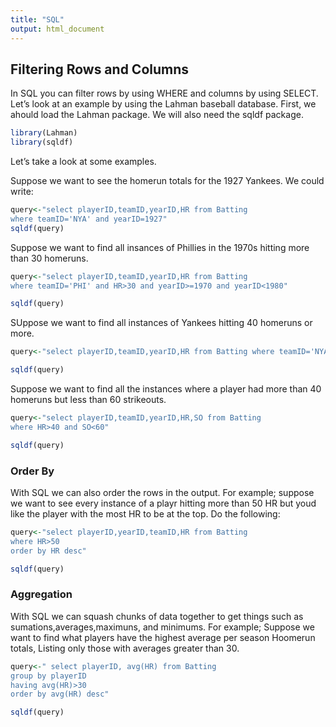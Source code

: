 ```yaml
---
title: "SQL"
output: html_document
---
```


## Filtering Rows and Columns

In SQL you can filter rows by using WHERE and columns by using SELECT. Let's look at an example by using the Lahman baseball database. First, we ahould load the Lahman package. We will also need the sqldf package.

```r
library(Lahman)
library(sqldf)
```

Let's take a look at some examples. 

Suppose we want to see the homerun totals for the 1927 Yankees. We could write:

```r
query<-"select playerID,teamID,yearID,HR from Batting
where teamID='NYA' and yearID=1927"
sqldf(query)
```
 Suppose we want to find all insances of Phillies in the 1970s hitting more than 30 homeruns.

```r
query<-"select playerID,teamID,yearID,HR from Batting
where teamID='PHI' and HR>30 and yearID>=1970 and yearID<1980"

sqldf(query)
```

SUppose we want to find all instances of Yankees hitting 40 homeruns or more.

```r
query<-"select playerID,teamID,yearID,HR from Batting where teamID='NYA' and HR>=40"

sqldf(query)
```

Suppose we want to find all the instances where a player had more than 40 homeruns but less than 60 strikeouts.

```r
query<-"select playerID,teamID,yearID,HR,SO from Batting
where HR>40 and SO<60"

sqldf(query)

```

### Order By

With SQL we can also order the rows in the output. For example; suppose we want to see every instance of a playr hitting more than 50 HR but youd like the player with the most HR to be at the top. Do the following:

```r
query<-"select playerID,yearID,teamID,HR from Batting 
where HR>50
order by HR desc"

sqldf(query)
```

### Aggregation
With SQL we can squash chunks of data together to get things such as sumations,averages,maximuns, and minimums. For example; Suppose we want to find what players have the highest average per season Hoomerun totals, Listing only those with averages greater than 30.

```r
query<-" select playerID, avg(HR) from Batting
group by playerID
having avg(HR)>30
order by avg(HR) desc"

sqldf(query)
```

